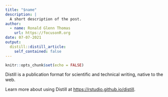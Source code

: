 ```yaml
---
title: "$name"
description: |
  A short description of the post.
author:
  - name: Ronald Glenn Thomas
    url: https://focusonR.org
date: 07-07-2021
output:
  distill::distill_article:
    self_contained: false
---
```



```r
knitr::opts_chunk$set(echo = FALSE)
```

Distill is a publication format for scientific and technical writing, native to the web.

Learn more about using Distill at <https://rstudio.github.io/distill>.


